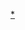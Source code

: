 {{Navbox
|bodyclass=hlist

|name = 蔡国君主
|title = [[蔡国]]君主
|state = expandCaption
|above = [[蔡国君主世系图|世系]]
|list1 = 
*[[蔡叔度]]
*[[蔡仲]]
*[[蔡伯荒]]
*[[蔡宫侯]]
*[[蔡厉侯]]
*[[蔡武侯]]
*[[蔡夷侯]]
*[[蔡僖侯]]
*[[蔡共侯]]
*[[蔡戴侯]]
*[[蔡宣侯]]
*[[蔡桓侯]]
*[[蔡哀侯]]
*[[蔡穆侯]]
*[[蔡庄侯]]
*[[蔡文侯]]
*[[蔡景侯]]
*[[蔡灵侯]]
*[[蔡平侯]]
*[[蔡侯朱]]
*[[蔡悼侯]]
*[[蔡昭侯]]
*[[蔡成侯]]
*[[蔡声侯]]
*[[蔡元侯]]
*[[蔡侯齐]]

|below = {{周朝诸侯国君主}}
}}<noinclude>
[[Category:蔡国君主|*]]
[[Category:先秦君主导航模板|{{PAGENAME}}]]
</noinclude>